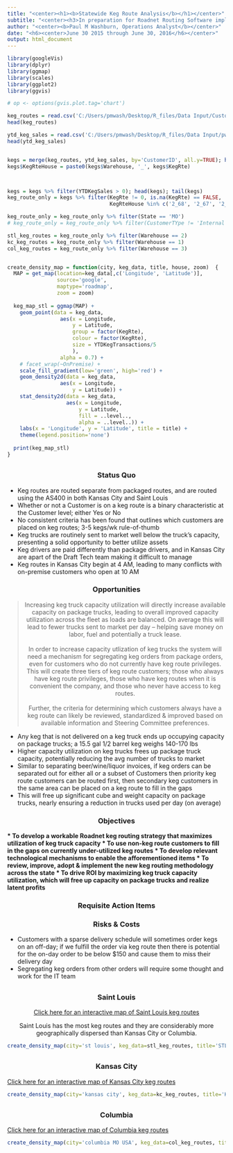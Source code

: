 ```yaml
---
title: "<center><h1><b>Statewide Keg Route Analysis</b></h1></center>"
subtitle: "<center><h3>In preparation for Roadnet Routing Software implementation</h3></center>"
author: "<center><b>Paul M Washburn, Operations Analyst</b></center>"
date: "<h6><center>June 30 2015 through June 30, 2016</h6></center>"
output: html_document
---
```


```r
library(googleVis)
library(dplyr)
library(ggmap)
library(scales)
library(ggplot2)
library(ggvis)

# op <- options(gvis.plot.tag='chart')

keg_routes = read.csv('C:/Users/pmwash/Desktop/R_files/Data Input/Customers_KegRoutes.csv', header=TRUE)
head(keg_routes)

ytd_keg_sales = read.csv('C:/Users/pmwash/Desktop/R_files/Data Input/pw_custytd.csv', header=TRUE)
head(ytd_keg_sales)


kegs = merge(keg_routes, ytd_keg_sales, by='CustomerID', all.y=TRUE); head(kegs)
kegs$KegRteHouse = paste0(kegs$Warehouse, '_', kegs$KegRte)



kegs = kegs %>% filter(YTDKegSales > 0); head(kegs); tail(kegs)
keg_route_only = kegs %>% filter(KegRte != 0, is.na(KegRte) == FALSE,
                                 KegRteHouse %in% c('2_68', '2_67', '2_69', '2_66', '3_366', '1_75'))

keg_route_only = keg_route_only %>% filter(State == 'MO')
# keg_route_only = keg_route_only %>% filter(CustomerTYpe != 'Internal')

stl_keg_routes = keg_route_only %>% filter(Warehouse == 2)
kc_keg_routes = keg_route_only %>% filter(Warehouse == 1)
col_keg_routes = keg_route_only %>% filter(Warehouse == 3)


create_density_map = function(city, keg_data, title, house, zoom)  {
  MAP = get_map(location=keg_data[,c('Longitude', 'Latitude')],
                source='google',
                maptype='roadmap', 
                zoom = zoom)
  
  keg_map_stl = ggmap(MAP) +
    geom_point(data = keg_data, 
                 aes(x = Longitude, 
                     y = Latitude, 
                     group = factor(KegRte),
                     colour = factor(KegRte),
                     size = YTDKegTransactions/5
                     ),
                 alpha = 0.7) +
    # facet_wrap(~OnPremise) +
    scale_fill_gradient(low='green', high='red') +
    geom_density2d(data = keg_data, 
                 aes(x = Longitude, 
                     y = Latitude)) +
    stat_density2d(data = keg_data, 
                   aes(x = Longitude,
                       y = Latitude,
                       fill = ..level.., 
                       alpha = ..level..)) +
    labs(x = 'Longitude', y = 'Latitude', title = title) +
    theme(legend.position='none')
  
  print(keg_map_stl)
}

```
##
<h3><b><center>Status Quo</center></b></h3>
* Keg routes are routed separate from packaged routes, and are routed using the AS400 in both Kansas City and Saint Louis
* Whether or not a Customer is on a keg route is a binary characteristic at the Customer level; either Yes or No
* No consistent criteria has been found that outlines which customers are placed on keg routes; 3-5 kegs/wk rule-of-thumb
* Keg trucks are routinely sent to market well below the truck's capacity, presenting a solid opportunity to better utilize assets
* Keg drivers are paid differently than package drivers, and in Kansas City are apart of the Draft Tech team making it difficult to manage
* Keg routes in Kansas City begin at 4 AM, leading to many conflicts with on-premise customers who open at 10 AM


<h3><b><center>Opportunities</center></b></h3>
<center><blockquote>Increasing keg truck capacity utilization will directly increase available capacity on package trucks, leading to overall improved capacity utilization across the fleet as loads are balanced. On average this will lead to fewer trucks sent to market per day -- helping save money on labor, fuel and potentially a truck lease. 
<br><br>In order to increase capacity utlization of keg trucks the system will need a mechanism for segregating keg orders from package orders, even for customers who do not currently have keg route privileges. This will create three tiers of keg route customers; those who always have keg route privileges, those who have keg routes when it is convenient the company, and those who never have access to keg routes.
<br><br>Further, the criteria for determining which customers always have a keg route can likely be reviewed, standardized & improved based on available information and Steering Committee preferences. 
</blockquote></center>

* Any keg that is not delivered on a keg truck ends up occupying capacity on package trucks; a 15.5 gal 1/2 barrel keg weighs 140-170 lbs
* Higher capacity utilization on keg trucks frees up package truck capacity, potentially reducing the avg number of trucks to market
* Similar to separating beer/wine/liquor invoices, if keg orders can be separated out for either all or a subset of Customers then priority keg route customers can be routed first, then secondary keg customers in the same area can be placed on a keg route to fill in the gaps
* This will free up significant cube and weight capacity on package trucks, nearly ensuring a reduction in trucks used per day (on average)


<h3><b><center>Objectives</center></b></h3>
<b>
* To develop a workable Roadnet keg routing strategy that maximizes utilization of keg truck capacity
* To use non-keg route customers to fill in the gaps on currently under-utilized keg routes
* To develop relevant technological mechanisms to enable the afforementioned items
* To review, improve, adopt & implement the new keg routing methodology across the state
* To drive ROI by maximizing keg truck capacity utilization, which will free up capacity on package trucks and realize latent profits
</b>


<h3><b><center>Requisite Action Items</center></b></h3>


<h3><b><center>Risks & Costs</center></b></h3>
* Customers with a sparse delivery schedule will sometimes order kegs on an off-day; if we fulfill the order via keg route then there is potential for the on-day order to be below $150 and cause them to miss their delivery day
* Segregating keg orders from other orders will require some thought and work for the IT team



## 
<h3><b><center>Saint Louis</center></b></h3>
<center><p>
<a href=# onClick="window.open('file:///N:/2016%20MB%20Projects/Roadnet/Keg%20Route%20Analysis/stl_keg_routes_interactive_map.html', '_blank')">Click here for an interactive map of Saint Louis keg routes</a><br>

Saint Louis has the most keg routes and they are considerably more geographically dispersed than Kansas City or Columbia.  </p></center>

```r
create_density_map(city='st louis', keg_data=stl_keg_routes, title='STL Keg Route Density', house='stl', zoom = 11)

```


## 
<h3><center><b>Kansas City</b></center></h3>
<a href=# onClick="window.open('file:///N:/2016%20MB%20Projects/Roadnet/Keg%20Route%20Analysis/kc_keg_routes_interactive_map.html', '_blank')">Click here for an interactive map of Kansas City keg routes</a><br>


```r
create_density_map(city='kansas city', keg_data=kc_keg_routes, title='KC Keg Route Density', house='kc', zoom = 12)

```


## 
<h3><b><center>Columbia</center></b></h3>
<a href=# onClick="window.open('file:///N:/2016%20MB%20Projects/Roadnet/Keg%20Route%20Analysis/col_keg_routes_interactive_map.html', '_blank')">Click here for an interactive map of Columbia keg routes</a><br>

```r
create_density_map(city='columbia MO USA', keg_data=col_keg_routes, title='COL Keg Route Density', house='col', zoom = 9)

```






























